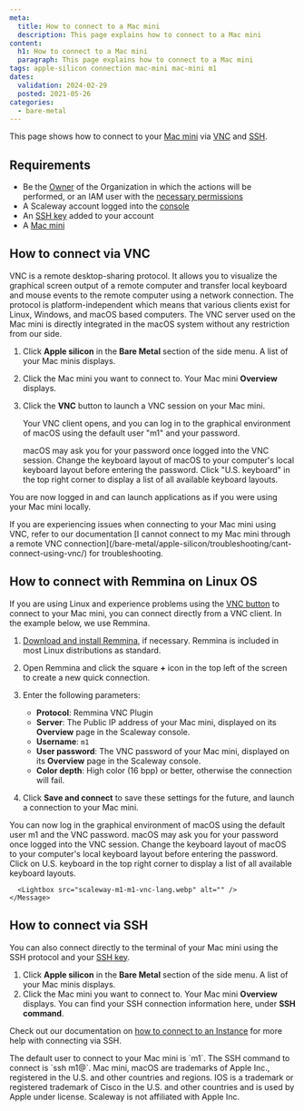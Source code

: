 ```yaml
---
meta:
  title: How to connect to a Mac mini
  description: This page explains how to connect to a Mac mini
content:
  h1: How to connect to a Mac mini
  paragraph: This page explains how to connect to a Mac mini
tags: apple-silicon connection mac-mini mac-mini m1
dates:
  validation: 2024-02-29
  posted: 2021-05-26
categories:
  - bare-metal
---
```


This page shows how to connect to your [Mac mini](/bare-metal/apple-silicon/concepts/#mac-mini) via [VNC](/bare-metal/apple-silicon/concepts/#vnc) and [SSH](/console/account/concepts/#ssh-key).

## Requirements

- Be the [Owner](/identity-and-access-management/iam/concepts/#owner) of the Organization in which the actions will be performed, or an IAM user with the [necessary permissions](/identity-and-access-management/iam/concepts/#permission)
- A Scaleway account logged into the [console](https://console.scaleway.com)
- An [SSH key](/identity-and-access-management/organizations-and-projects/how-to/create-ssh-key/) added to your account
- A [Mac mini](/bare-metal/apple-silicon/how-to/create-mac-mini/)

## How to connect via VNC

VNC is a remote desktop-sharing protocol. It allows you to visualize the graphical screen output of a remote computer and transfer local keyboard and mouse events to the remote computer using a network connection. The protocol is platform-independent which means that various clients exist for Linux, Windows, and macOS based computers. The VNC server used on the Mac mini is directly integrated in the macOS system without any restriction from our side.

1. Click **Apple silicon** in the **Bare Metal** section of the side menu. A list of your Mac minis displays.
    <Lightbox src="scaleway-apple-silicon-dashboard.webp" alt="" />
2. Click the Mac mini you want to connect to. Your Mac mini **Overview** displays.
3. Click the **VNC** button to launch a VNC session on your Mac mini.
    <Lightbox src="scaleway-apple-silicon-vnc.webp" alt="" />

    Your VNC client opens, and you can log in to the graphical environment of macOS using the default user "m1" and your password.

    <Message type="note">
      macOS may ask you for your password once logged into the VNC session. Change the keyboard layout of macOS to your computer's local keyboard layout before entering the password. Click "U.S. keyboard" in the top right corner to display a list of all available keyboard layouts.
    </Message>

You are now logged in and can launch applications as if you were using your Mac mini locally.

<Lightbox src="scaleway-m1-remote-desktop.webp" alt="" />

<Message type="tip">
  If you are experiencing issues when connecting to your Mac mini using VNC, refer to our documentation [I cannot connect to my Mac mini through a remote VNC connection](/bare-metal/apple-silicon/troubleshooting/cant-connect-using-vnc/) for troubleshooting.
</Message>

## How to connect with Remmina on Linux OS

If you are using Linux and experience problems using the [VNC button](#how-to-connect-via-vnc) to connect to your Mac mini, you can connect directly from a VNC client. In the example below, we use Remmina.

1. [Download and install Remmina](https://gitlab.com/Remmina/Remmina/-/wikis/home), if necessary.
    <Message type="tip">
      Remmina is included in most Linux distributions as standard.
    </Message>

2. Open Remmina and click the square **+** icon in the top left of the screen to create a new quick connection.

3. Enter the following parameters:
    - **Protocol**: Remmina VNC Plugin
    - **Server**: The Public IP address of your Mac mini, displayed on its **Overview** page in the Scaleway console.
    - **Username**: `m1`
    - **User password**: The VNC password of your Mac mini, displayed on its **Overview** page in the Scaleway console.
    - **Color depth**: High color (16 bpp) or better, otherwise the connection will fail.

4. Click **Save and connect** to save these settings for the future, and launch a connection to your Mac mini.

You can now log in the graphical environment of macOS using the default user m1 and the VNC password.
    <Message type="note">
      macOS may ask you for your password once logged into the VNC session. Change the keyboard layout of macOS to your computer's local keyboard layout before entering the password. Click on U.S. keyboard in the top right corner to display a list of all available keyboard layouts.

      <Lightbox src="scaleway-m1-m1-vnc-lang.webp" alt="" />
    </Message>


## How to connect via SSH

You can also connect directly to the terminal of your Mac mini using the SSH protocol and your [SSH key](/console/account/concepts/#ssh-key).

1. Click **Apple silicon** in the **Bare Metal** section of the side menu. A list of your Mac minis displays.
    <Lightbox src="scaleway-list.webp" alt="" />
2. Click the Mac mini you want to connect to. Your Mac mini **Overview** displays. You can find your SSH connection information here, under **SSH command**.
    <Lightbox src="scaleway-apple-silicon-ssh.webp" alt="" />

Check out our documentation on [how to connect to an Instance](/compute/instances/how-to/connect-to-instance/) for more help with connecting via SSH.

<Message type="note">
  The default user to connect to your Mac mini is `m1`. The SSH command to connect is `ssh m1@<your_mac_mini_ip>`.
</Message>

<Message type="note">
  Mac mini, macOS are trademarks of Apple Inc., registered in the U.S. and other countries and regions. IOS is a trademark or registered trademark of Cisco in the U.S. and other countries and is used by Apple under license. Scaleway is not affiliated with Apple Inc.
</Message>


